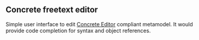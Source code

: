 == Concrete freetext editor ==
Simple user interface to edit [http://concrete-editor.org/ Concrete Editor] compliant metamodel. It would provide code completion for syntax and object references.